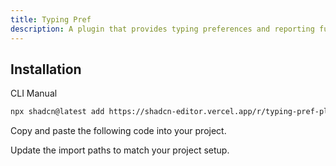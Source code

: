 ```yaml
---
title: Typing Pref
description: A plugin that provides typing preferences and reporting functionality.
---
```


<ComponentPreview
  name="typing-pref-plugin-demo"
  className="[&_.preview>[data-orientation=vertical]]:sm:max-w-[70%]"
  description="A plugin that provides typing preferences and reporting functionality."
/>

## Installation

<Tabs defaultValue="cli">

<TabsList>
  <TabsTrigger value="cli">CLI</TabsTrigger>
  <TabsTrigger value="manual">Manual</TabsTrigger>
</TabsList>

<TabsContent value="cli">

```bash
npx shadcn@latest add https://shadcn-editor.vercel.app/r/typing-pref-plugin.json
```

</TabsContent>

<TabsContent value="manual">

<Steps>

<Step>Copy and paste the following code into your project.</Step>

<ComponentSource name="typing-pref-plugin" />

<Step>Update the import paths to match your project setup.</Step>

</Steps>

</TabsContent>

</Tabs>
